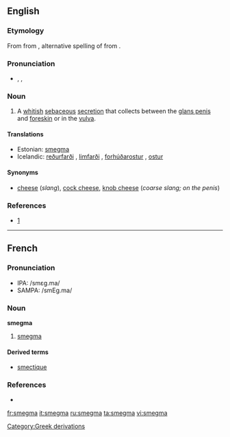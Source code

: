 ==English==

===Etymology===
From {{etyl|la|en}} from {{etyl|grc|en}} {{term|σμῆγμα|tr=smēgma|lang=grc|sc=polytonic}}, alternative spelling of {{term|σμῆμα||soap, detergent|tr=smēma|lang=grc|sc=polytonic}} from {{term|σμάω||I wipe, clean|tr=smaō|lang=grc|sc=polytonic}}.

===Pronunciation===
* {{enPR|smĕgʹmə}}, {{IPA|/ˈsmɛgmə/}}, {{SAMPA|/"smEgm@/}}

===Noun===
{{wikipedia}}
{{en-noun|-}}

# A [[whitish]] [[sebaceous]] [[secretion]] that collects between the [[glans penis]] and [[foreskin]] or in the [[vulva]].

====Translations====
* Estonian: [[#Estonian|smegma]]
* Icelandic: [[reðurfarði]] {{m}}, [[limfarði]] {{m}}, [[forhúðarostur]] {{m}}, [[ostur]] {{m}}

====Synonyms====
* [[cheese]] (''slang''), [[cock cheese]], [[knob cheese]] (''coarse slang; on the penis'')

===References===
* {{R:Online Etymology Dictionary}} [http://www.etymonline.com/index.php?search=smegma&searchmode=none]

----

==French==

===Pronunciation===
* IPA: /smɛɡ.ma/
* SAMPA: /smEg.ma/

===Noun===
'''smegma''' {{m}}

# [[#English|smegma]]

====Derived terms====
* [[smectique]]

===References===
* {{NPLarousse}}

[[Category:Greek derivations]]

[[fr:smegma]]
[[it:smegma]]
[[ru:smegma]]
[[ta:smegma]]
[[vi:smegma]]